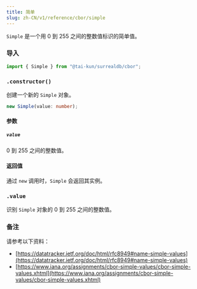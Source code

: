 ```yaml
---
title: 简单
slug: zh-CN/v1/reference/cbor/simple
---
```



`Simple` 是一个用 0 到 255 之间的整数值标识的简单值。

### 导入

```ts
import { Simple } from "@tai-kun/surrealdb/cbor";
```

### `.constructor()`

创建一个新的 `Simple` 对象。

```ts
new Simple(value: number);
```

#### 参数

##### `value`

0 到 255 之间的整数值。

#### 返回值

通过 `new` 调用时，`Simple` 会返回其实例。

### `.value` <Badge variant="instance" /><Badge variant="property" />

识别 `Simple` 对象的 0 到 255 之间的整数值。

### 备注

请参考以下资料：

- [https://datatracker.ietf.org/doc/html/rfc8949#name-simple-values](https://datatracker.ietf.org/doc/html/rfc8949#name-simple-values)
- [https://www.iana.org/assignments/cbor-simple-values/cbor-simple-values.xhtml](https://www.iana.org/assignments/cbor-simple-values/cbor-simple-values.xhtml)
